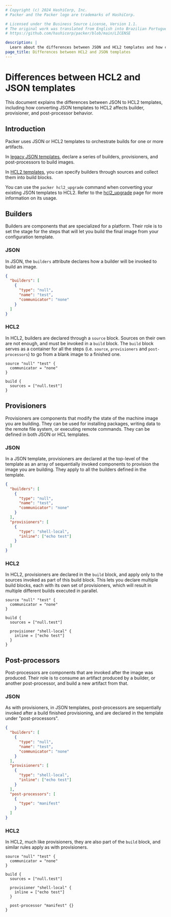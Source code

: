 ```yaml
---
# Copyright (c) 2024 HashiCorp, Inc.
# Packer and the Packer logo are trademarks of HashiCorp.

# Licensed under the Business Source License, Version 1.1.
# The original work was translated from English into Brazilian Portuguese.
# https://github.com/hashicorp/packer/blob/main/LICENSE

description: |
  Learn about the differences between JSON and HCL2 templates and how converting templates to HCL affects plugins.
page_title: Differences between HCL2 and JSON templates
---
```


# Differences between HCL2 and JSON templates

This document explains the differences between JSON to HCL2 templates, including how converting JSON templates to HCL2 affects builder, provisioner, and post-processor behavior.

## Introduction

Packer uses JSON or HCL2 templates to orchestrate builds for one or more artifacts.

In [legacy JSON templates](/packer/docs/templates/legacy_json_templates), declare a series of builders, provisioners, and post-processors to build images.

In [HCL2 templates](/packer/docs/templates/hcl_templates), you can specify builders through sources and collect them into build blocks.

You can use the `packer hcl2_upgrade` command when converting your existing JSON templates to HCL2. Refer to the [hcl2_upgrade](/packer/docs/commands/hcl2_upgrade) page for more information on its usage.


## Builders

Builders are components that are specialized for a platform.
Their role is to set the stage for the steps that will let you build the final image from your configuration template.

### JSON

In JSON, the `builders` attribute declares how a builder will be invoked to build an image.

```json
{
  "builders": [
    {
      "type": "null",
      "name": "test",
      "communicator": "none"
    }
  ]
}
```

### HCL2

In HCL2, builders are declared through a `source` block. Sources on their own are not enough, and must be invoked in a `build` block.
The `build` block serves as a container for all the steps (i.e. `source`, `provisioners` and `post-processors`) to go from a blank image to a finished one.

```hcl
source "null" "test" {
  communicator = "none"
}

build {
  sources = ["null.test"]
}
```

## Provisioners

Provisioners are components that modify the state of the machine image you are building.
They can be used for installing packages, writing data to the remote file system, or executing remote commands.
They can be defined in both JSON or HCL templates.

### JSON

In a JSON template, provisioners are declared at the top-level of the template as an array of sequentially
invoked components to provision the image you are building. They apply to all the builders defined in the template.

```json
{
  "builders": [
    {
      "type": "null",
      "name": "test",
      "communicator": "none"
    }
  ],
  "provisioners": [
    {
      "type": "shell-local",
      "inline": ["echo test"]
    }
  ]
}
```

### HCL2

In HCL2, provisioners are declared in the `build` block, and apply only to the sources invoked as
part of this build block.
This lets you declare multiple build blocks, each with its own set of provisioners, which will
result in multiple different builds executed in parallel.

```hcl
source "null" "test" {
  communicator = "none"
}

build {
  sources = ["null.test"]

  provisioner "shell-local" {
    inline = ["echo test"]
  }
}
```

## Post-processors

Post-processors are components that are invoked after the image was produced. Their
role is to consume an artifact produced by a builder, or another post-processor, and
build a new artifact from that.

### JSON

As with provisioners, in JSON templates, post-processors are sequentially invoked after a
build finished provisioning, and are declared in the template under "post-processors".

```json
{
  "builders": [
    {
      "type": "null",
      "name": "test",
      "communicator": "none"
    }
  ],
  "provisioners": [
    {
      "type": "shell-local",
      "inline": ["echo test"]
    }
  ],
  "post-processors": [
    {
      "type": "manifest"
    }
  ]
}
```

### HCL2

In HCL2, much like provisioners, they are also part of the `build` block, and similar rules
apply as with provisioners.

```hcl
source "null" "test" {
  communicator = "none"
}

build {
  sources = ["null.test"]

  provisioner "shell-local" {
    inline = ["echo test"]
  }

  post-processor "manifest" {}
}
```
